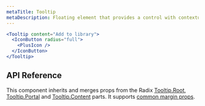```yaml
---
metaTitle: Tooltip
metaDescription: Floating element that provides a control with contextual information via pointer or focus.
---
```


```jsx live=true
<Tooltip content="Add to library">
  <IconButton radius="full">
    <PlusIcon />
  </IconButton>
</Tooltip>
```

## API Reference

This component inherits and merges props from the Radix [Tooltip.Root](/primitives/docs/components/tooltip#root), [Tooltip.Portal](/primitives/docs/components/tooltip#portal) and [Tooltip.Content](/primitives/docs/components/tooltip#content) parts. It supports [common margin props](/themes/docs/theme/layout#margin-props).

<ThemesPropsTable name="tooltip" />

